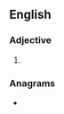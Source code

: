 {{also|softboiled|soft-boiled}}
==English==

===Adjective===
{{en-adj|-}}

# {{alternative spelling of|en|soft-boiled}}

===Anagrams===
* {{anagrams|en|a=bdefiloost|fieldboots}}